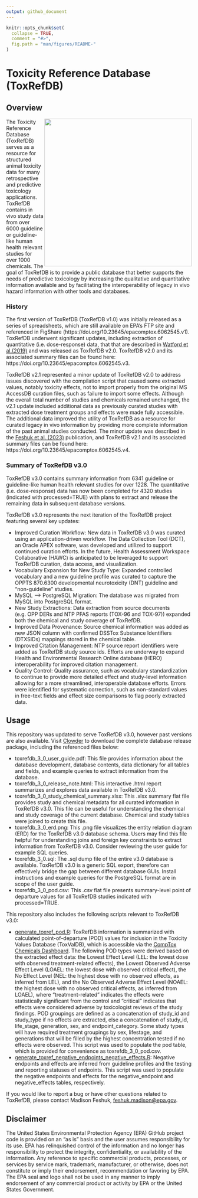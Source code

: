 ```yaml
---
output: github_document
---
```


<!-- README.md is generated from README.Rmd. Please edit that file -->

```r
knitr::opts_chunk$set(
  collapse = TRUE,
  comment = "#>",
  fig.path = "man/figures/README-"
)
```

# Toxicity Reference Database (ToxRefDB)

## Overview

<a href="https://www.epa.gov/comptox-tools/downloadable-computational-toxicology-data#AT"><img src="img/toxrefdb.png" width="400" align="right" /></a>

The Toxicity Reference Database (ToxRefDB) serves as a resource for structured animal toxicity data for many retrospective and predictive toxicology applications. ToxRefDB contains in vivo study data from over 6000 guideline or guideline-like human health relevant studies for over 1000 chemicals. The goal of ToxRefDB is to provide a public database that better supports the needs of predictive toxicology by increasing the qualitative and quantitative information available and by facilitating the interoperability of legacy in vivo hazard information with other tools and databases.

### History

The first version of ToxRefDB (ToxRefDB v1.0) was initially released as a series of spreadsheets, which are still available on EPA’s FTP site and referenced in FigShare (https://doi.org/10.23645/epacomptox.6062545.v1). ToxRefDB underwent significant updates, including extraction of quantitative (i.e. dose-response) data, that  that are described in [Watford et al.(2019)](https://doi.org/10.1016/j.reprotox.2019.07.012) and was released as ToxRefDB v2.0. ToxRefDB v2.0 and its associated summary files can be found here: https://doi.org/10.23645/epacomptox.6062545.v3. 

ToxRefDB v2.1 represented a minor update of ToxRefDB v2.0 to address issues discovered with the compilation script that caused some extracted values, notably toxicity effects, not to import properly from the original MS AccessDB curation files, such as failure to import some effects. Although the overall total number of studies and chemicals remained unchanged, the v2.1 update included additional data as previously curated studies with extracted dose treatment groups and effects were made fully accessible. The additional data improved the utility of ToxRefDB as a resource for curated legacy in vivo information by providing more complete information of the past animal studies conducted. The minor update was described in the [Feshuk et al. (2023)](https://www.frontiersin.org/articles/10.3389/ftox.2023.1260305/full) publication, and ToxRefDB v2.1 and its associated summary files can be found here: https://doi.org/10.23645/epacomptox.6062545.v4. 

### Summary of ToxRefDB v3.0

ToxRefDB v3.0 contains summary information from 6341 guideline or guideline-like human health relevant studies for over 1228. The quantitative (i.e. dose-response) data has now been completed for 4320 studies (indicated with processed=TRUE) with plans to extract and release the remaining data in subsequent database versions.

ToxRefDB v3.0 represents the next iteration of the ToxRefDB project featuring several key updates:

* Improved Curation Workflow: New data in ToxRefDB v3.0 was curated using an application-driven workflow. The Data Collection Tool (DCT), an Oracle APEX software, was developed and utilized to support continued curation efforts. In the future, Health Assessment Workspace Collaborative (HAWC) is anticipated to be leveraged to support ToxRefDB curation, data access, and visualization.
* Vocabulary Expansion for New Study Type: Expanded controlled vocabulary and a new guideline profile was curated to capture the OPPTS 870.6300 developmental neurotoxicity (DNT) guideline and “non-guideline” studies.
* MySQL –> PostgreSQL Migration: The database was migrated from MySQL into PostgreSQL format.
* New Study Extractions: Data extraction from source documents (e.g. OPP DERs and NTP PFAS reports (TOX-96 and TOX-97)) expanded both the chemical and study coverage of ToxRefDB.
* Improved Data Provenance: Source chemical information was added as new JSON column with confirmed DSSTox Substance Identifiers (DTXSIDs) mappings stored in the chemical table.
* Improved Citation Management: NTP source report identifiers were added as ToxRefDB study source ids. Efforts are underway to expand Health and Environmental Research Online database (HERO) interoperability for improved citation management.
* Quality Control: Quality assurance, such as vocabulary standardization to continue to provide more detailed effect and study-level information allowing for a more streamlined, interoperable database efforts. Errors were identified for systematic correction, such as non-standard values in free-text fields and effect size comparisons to flag poorly extracted data.

## Usage

This repository was updated to serve ToxRefDB v3.0, however past versions are also available. Visit [Clowder](https://clowder.edap-cluster.com/datasets/61147fefe4b0856fdc65639b#folderId=6850327be4b096bca8848301) to download the complete database release package, including the referenced files below:

* toxrefdb_3_0_user_guide.pdf: This file provides information about the database development, database contents, data dictionary for all tables and fields, and example queries to extract information from the database.
* toxrefdb_3_0_release_note.html: This interactive .html report summarizes and explores data available in ToxRefDB v3.0.
* toxrefdb_3_0_study_chemical_summary.xlsx: This .xlsx summary flat file provides study and chemical metadata for all curated information in ToxRefDB v3.0. This file can be useful for understanding the chemical and study coverage of the current database. Chemical and study tables were joined to create this file.
* toxrefdb_3_0_erd.png: This .png file visualizes the entity relation diagram (ERD) for the ToxRefDB v3.0 database schema. Users may find this file helpful for understanding joins and foreign key constraints to extract information from ToxRefDB v3.0. Consider reviewing the user guide for example SQL queries.
* toxrefdb_3_0.sql: The .sql dump file of the entire v3.0 database is available. ToxRefDB v3.0 is a generic SQL export, therefore can effectively bridge the gap between different database GUIs. Install instructions and example queries for the PostgreSQL format are in scope of the user guide.
* toxrefdb_3_0_pod.csv: This .csv flat file presents summary-level point of departure values for all ToxRefDB studies indicated with processed=TRUE.

This repository also includes the following scripts relevant to ToxRefDB v3.0: 

* [generate_toxref_pod.R](scripts/generate_toxref_pod.R): ToxRefDB information is summarized with calculated point-of-departure (POD) values for inclusion in the Toxicity Values Database (ToxValDB), which is accessible via the [CompTox Chemicals Dashboard](http://comptox.epa.gov/dashboard). The following POD types were derived based on the extracted effect data: the Lowest Effect Level (LEL: the lowest dose with observed treatment-related effects), the Lowest Observed Adverse Effect Level (LOAEL: the lowest dose with observed critical effect), the No Effect Level (NEL: the highest dose with no observed effects, as inferred from LEL), and the No Observed Adverse Effect Level (NOAEL: the highest dose with no observed critical effects, as inferred from LOAEL), where “treatment-related” indicates the effects were statistically significant from the control and “critical” indicates that effects were considered adverse by toxicologist reviews of the study findings. POD groupings are defined as a concatenation of study_id and study_type if no effects are extracted, else a concatenation of study_id, life_stage, generation, sex, and endpoint_category. Some study types will have required treatment groupings by sex, lifestage, and generations that will be filled by the highest concentration tested if no effects were observed. This script was used to populate the pod table, which is provided for convenience as toxrefdb_3_0_pod.csv. 
* [generate_toxref_negative_endpoints_negative_effects.R](scripts/generate_toxref_negative_endpoints_negative_effects.R): Negative endpoints and effects are inferred from guideline profiles and the testing and reporting statuses of endpoints. This script was used to populate the negative endpoints and effects for the negative_endpoint and negative_effects tables, respectively.
  
If you would like to report a bug or have other questions related to ToxRefDB, please contact Madison Feshuk, [feshuk.madison@epa.gov](mailto:feshuk.madison@epa.gov).

## Disclaimer

The United States Environmental Protection Agency (EPA) GitHub project code is provided on an "as is" basis and the user assumes responsibility for its use. EPA has relinquished control of the information and no longer has responsibility to protect the integrity, confidentiality, or availability of the information. Any reference to specific commercial products, processes, or services by service mark, trademark, manufacturer, or otherwise, does not constitute or imply their endorsement, recommendation or favoring by EPA. The EPA seal and logo shall not be used in any manner to imply endorsement of any commercial product or activity by EPA or the United States Government.